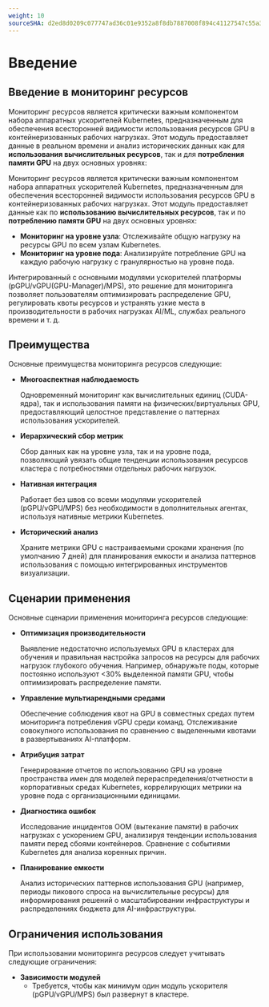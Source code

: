 ```yaml
---
weight: 10
sourceSHA: d2ed8d0209c077747ad36c01e9352a8f8db7887008f894c41127547c55a39f60
---
```


# Введение

## Введение в мониторинг ресурсов

Мониторинг ресурсов является критически важным компонентом набора аппаратных ускорителей Kubernetes, предназначенным для обеспечения всесторонней видимости использования ресурсов GPU в контейнеризованных рабочих нагрузках. Этот модуль предоставляет данные в реальном времени и анализ исторических данных как для **использования вычислительных ресурсов**, так и для **потребления памяти GPU** на двух основных уровнях:

Мониторинг ресурсов является критически важным компонентом набора аппаратных ускорителей Kubernetes, предназначенным для обеспечения всесторонней видимости использования ресурсов GPU в контейнеризованных рабочих нагрузках. Этот модуль предоставляет данные как по **использованию вычислительных ресурсов**, так и по **потреблению памяти GPU** на двух основных уровнях:

- **Мониторинг на уровне узла**: Отслеживайте общую нагрузку на ресурсы GPU по всем узлам Kubernetes.
- **Мониторинг на уровне пода**: Анализируйте потребление GPU на каждую рабочую нагрузку с гранулярностью на уровне пода.

Интегрированный с основными модулями ускорителей платформы (pGPU/vGPU(GPU-Manager)/MPS), это решение для мониторинга позволяет пользователям оптимизировать распределение GPU, регулировать квоты ресурсов и устранять узкие места в производительности в рабочих нагрузках AI/ML, службах реального времени и т. д.

## Преимущества

Основные преимущества мониторинга ресурсов следующие:

- **Многоаспектная наблюдаемость**

  Одновременный мониторинг как вычислительных единиц (CUDA-ядра), так и использования памяти на физических/виртуальных GPU, предоставляющий целостное представление о паттернах использования ускорителей.

- **Иерархический сбор метрик**

  Сбор данных как на уровне узла, так и на уровне пода, позволяющий увязать общие тенденции использования ресурсов кластера с потребностями отдельных рабочих нагрузок.

- **Нативная интеграция**

  Работает без швов со всеми модулями ускорителей (pGPU/vGPU/MPS) без необходимости в дополнительных агентах, используя нативные метрики Kubernetes.

- **Исторический анализ**

  Храните метрики GPU с настраиваемыми сроками хранения (по умолчанию 7 дней) для планирования емкости и анализа паттернов использования с помощью интегрированных инструментов визуализации.

## Сценарии применения

Основные сценарии применения мониторинга ресурсов следующие:

- **Оптимизация производительности**

  Выявление недостаточно используемых GPU в кластерах для обучения и правильная настройка запросов на ресурсы для рабочих нагрузок глубокого обучения. Например, обнаружьте поды, которые постоянно используют \<30% выделенной памяти GPU, чтобы оптимизировать распределение памяти.

- **Управление мультиарендными средами**

  Обеспечение соблюдения квот на GPU в совместных средах путем мониторинга потребления vGPU среди команд. Отслеживание совокупного использования по сравнению с выделенными квотами в развертываниях AI-платформ.

- **Атрибуция затрат**

  Генерирование отчетов по использованию GPU на уровне пространства имен для моделей перераспределения/отчетности в корпоративных средах Kubernetes, коррелирующих метрики на уровне пода с организационными единицами.

- **Диагностика ошибок**

  Исследование инцидентов OOM (вытекание памяти) в рабочих нагрузках с ускорением GPU, анализируя тенденции использования памяти перед сбоями контейнеров. Сравнение с событиями Kubernetes для анализа коренных причин.

- **Планирование емкости**

  Анализ исторических паттернов использования GPU (например, периоды пикового спроса на вычислительные ресурсы) для информирования решений о масштабировании инфраструктуры и распределениях бюджета для AI-инфраструктуры.

## Ограничения использования

При использовании мониторинга ресурсов следует учитывать следующие ограничения:

- **Зависимости модулей**
  - Требуется, чтобы как минимум один модуль ускорителя (pGPU/vGPU/MPS) был развернут в кластере.
